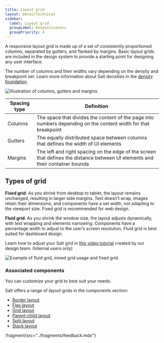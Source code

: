 ```yaml
---
title: Layout grid
layout: DetailTechnical
sidebar:
  label: Layout grid
  groupLabel: Responsiveness
  groupPriority: 4
---
```


A responsive layout grid is made up of a set of consistently proportioned columns, separated by gutters, and flanked by margins. Basic layout grids are included in the design system to provide a starting point for designing any user interface.

The number of columns and their widths vary depending on the density and breakpoint set. Learn more information about Salt densities in the [density foundation](/salt/foundations/density).

<Image
  src="/img/foundations/responsiveness-gutters.png"
  alt="Illustration of columns, gutters and margins."
/>

| Spacing type | Definition                                                                                                                    |
| ------------ | ----------------------------------------------------------------------------------------------------------------------------- |
| Columns      | The space that divides the content of the page into numbers depending on the content width for that breakpoint                |
| Gutters      | The equally distributed space between columns that defines the width of UI elements                                           |
| Margins      | The left and right spacing on the edge of the screen that defines the distance between UI elements and their container bounda |

## Types of grid

**Fixed grid**: As you shrink from desktop to tablet, the layout remains unchanged, resulting in larger side margins. Text doesn’t wrap, images retain their dimensions, and components have a set width, not adapting to the viewport size. Fixed grid is recommended for web design.

**Fluid grid**: As you shrink the window size, the layout adjusts dynamically, with text wrapping and elements narrowing. Components have a percentage width to adjust to the user’s screen resolution. Fluid grid is best suited for dashboard design.

Learn how to adjust your Salt grid in [this video tutorial](https://go/salt-ds-internal/content/insights/tutorials/20250109-saltds-figma-layout-grids) created by our design team. (Internal users only)

<Image
  src="/img/foundations/responsiveness-grids.png"
  alt="Example of fluid grid, mixed grid usage and fixed grid."
/>

### Associated components

You can customize your grid to best suit your needs.

Salt offers a range of layout grids in the components section:

- [Border layout](/salt/components/border-layout)
- [Flex layout](/salt/components/flex-layout)
- [Grid layout](/salt/components/grid-layout)
- [Parent-child layout](/salt/components/parent-child-layout)
- [Split layout](/salt/components/split-layout)
- [Stack layout](/salt/components/stack-layout)

:fragment{src="../fragments/feedback.mdx"}
